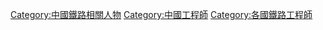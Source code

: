 [[Category:中國鐵路相關人物|Category:中國鐵路相關人物]]
[[Category:中國工程師|Category:中國工程師]]
[[Category:各國鐵路工程師|Category:各國鐵路工程師]]